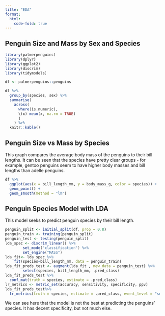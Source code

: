 ```yaml
---
title: "EDA"
format:
  html:
    code-fold: true
---
```


## Penguin Size and Mass by Sex and Species


```r
library(palmerpenguins)
library(dplyr)
library(ggplot2)
library(discrim)
library(tidymodels)

df <- palmerpenguins::penguins
```


```r
df %>%
  group_by(species, sex) %>%
  summarise(
    across(
      where(is.numeric), 
      \(x) mean(x, na.rm = TRUE)
      )
    ) %>%
  knitr::kable()
```

## Penguin Size vs Mass by Species
This graph compares the average body mass of the penguins to their bill lengths. It can be seen that the species have pretty clear groups - for example, gentoo penguins seem to have higher body masses and bill lengths than adelle penguins.

```r
df %>%
  ggplot(aes(x = bill_length_mm, y = body_mass_g, color = species)) +
  geom_point() + 
  geom_smooth(method = "lm")
```

## Penguin Species Model with LDA
This model seeks to predict penguin species by their bill length.

```r
penguin_split <- initial_split(df, prop = 0.8)
penguin_train <- training(penguin_split)
penguin_test <- testing(penguin_split)
lda_spec <- discrim_linear() %>%
        set_mode("classification") %>%
        set_engine("MASS")
lda_fit<- lda_spec %>%
    fit(species~bill_length_mm, data = penguin_train)
lda_fit_preds_test <- augment(lda_fit , new_data = penguin_test) %>%
        select(species, bill_length_mm, .pred_class)
lda_fit_preds_test %>%
  conf_mat(truth = species, estimate = .pred_class)
lr_metrics <- metric_set(accuracy, sensitivity, specificity, ppv)
lda_fit_preds_test%>%
  lr_metrics(truth = species, estimate = .pred_class, event_level = "second")
```
We can see here that the model is not the best at predicting the penguins' species. It has decent specificity, but not much else.